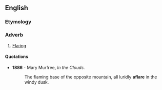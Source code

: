 ==English==

===Etymology===
{{prefix|a|flare}}

===Adverb===
{{en-adv}}

# [[flare|Flaring]]

====Quotations====
{{timeline|
1800s=1886}}
* '''1886''' - Mary Murfree, ''In the Clouds''.
*: The flaming base of the opposite mountain, all luridly '''aflare''' in the windy dusk.